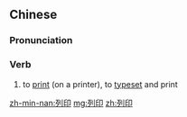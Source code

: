 ==Chinese==
{{zh-forms}}

===Pronunciation===
{{zh-pron
|m=lièyìn
|c=lit6 jan3
|cat=v
}}

===Verb===
{{zh-verb}}

# to [[print]] (on a printer), to [[typeset]] and print

[[zh-min-nan:列印]]
[[mg:列印]]
[[zh:列印]]
